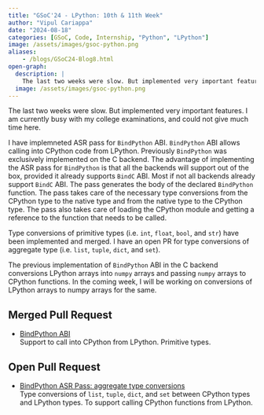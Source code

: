 ```yaml
---
title: "GSoC'24 - LPython: 10th & 11th Week"
author: "Vipul Cariappa"
date: "2024-08-18"
categories: [GSoC, Code, Internship, "Python", "LPython"]
image: /assets/images/gsoc-python.png
aliases:
    - /blogs/GSoC24-Blog8.html
open-graph:
  description: |
    The last two weeks were slow. But implemented very important features. I am currently busy with my college examinations, and could not give much time here...
  image: /assets/images/gsoc-python.png
---
```



The last two weeks were slow. But implemented very important features. I am currently busy with my college examinations, and could not give much time here.

I have implemneted ASR pass for `BindPython` ABI. `BindPython` ABI allows calling into CPython code from LPython.
Previously `BindPython` was exclusively implemented on the C backend.
The advantage of implementing the ASR pass for `BindPython` is that all the backends will support out of the box, provided it already supports `BindC` ABI. Most if not all backends already support `BindC` ABI.
The pass generates the body of the declared `BindPython` function. The pass takes care of the necessary type conversions from the CPython type to the native type and from the native type to the CPython type. The pass also takes care of loading the CPython module and getting a reference to the function that needs to be called.

Type conversions of primitive types (i.e. `int`, `float`, `bool`, and `str`) have been implemented and merged. I have an open PR for type conversions of aggregate type (i.e. `list`, `tuple`, `dict`, and `set`).

The previous implementation of `BindPython` ABI in the C backend conversions LPython arrays into `numpy` arrays and passing `numpy` arrays to CPython functions. In the coming week, I will be working on conversions of LPython arrays to numpy arrays for the same.

## Merged Pull Request
- [BindPython ABI](https://github.com/lcompilers/lpython/pull/2796)<br>
Support to call into CPython from LPython. Primitive types.

## Open Pull Request
- [BindPython ASR Pass: aggregate type conversions](https://github.com/lcompilers/lpython/pull/2803)<br>
Type conversions of `list`, `tuple`, `dict`, and `set` between CPython types and LPython types. To support calling CPython functions from LPython.
